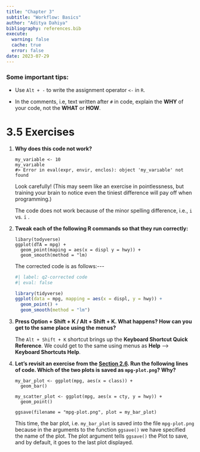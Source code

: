 ```yaml
---
title: "Chapter 3"
subtitle: "Workflow: Basics"
author: "Aditya Dahiya"
bibliography: references.bib
execute: 
  warning: false
  cache: true
  error: false
date: 2023-07-29
---
```


### Some important t**ips:**

-   Use `Alt + -` to write the assignment operator `<-` in `R`.

-   In the comments, i.e, text written after `#` in code, explain the **WHY** of your code, not the **WHAT** or **HOW**.

# **3.5 Exercises**

1.  **Why does this code not work?**

    ```         
    my_variable <- 10 
    my_varıable 
    #> Error in eval(expr, envir, enclos): object 'my_varıable' not found
    ```

    Look carefully! (This may seem like an exercise in pointlessness, but training your brain to notice even the tiniest difference will pay off when programming.)

    The code does not work because of the minor spelling difference, i.e., `i` vs. `ī` .

2.  **Tweak each of the following R commands so that they run correctly:**

    ```         
    libary(todyverse)  
    ggplot(dTA = mpg) +    
      geom_point(maping = aes(x = displ y = hwy)) +   
      geom_smooth(method = "lm)
    ```

    The corrected code is as follows:\-\--

    ```r
    #| label: q2-corrected code
    #| eval: false

    library(tidyverse)  
    ggplot(data = mpg, mapping = aes(x = displ, y = hwy)) +    
      geom_point() +   
      geom_smooth(method = "lm")

    ```

3.  **Press Option + Shift + K / Alt + Shift + K. What happens? How can you get to the same place using the menus?**

    The `Alt + Shift + K` shortcut brings up the **Keyboard Shortcut Quick Reference**. We could get to the same using menus as **Help** --\> **Keyboard Shortcuts Help**.

4.  **Let's revisit an exercise from the [Section 2.6](https://r4ds.hadley.nz/data-visualize.html#sec-ggsave). Run the following lines of code. Which of the two plots is saved as `mpg-plot.png`? Why?**

    ```         
    my_bar_plot <- ggplot(mpg, aes(x = class)) +   
      geom_bar() 

    my_scatter_plot <- ggplot(mpg, aes(x = cty, y = hwy)) +
      geom_point() 

    ggsave(filename = "mpg-plot.png", plot = my_bar_plot)
    ```

    This time, the bar plot, i.e. `my_bar_plot` is saved into the file `mpg-plot.png` because in the arguments to the function `ggsave()` we have specified the name of the plot. The plot argument tells `ggsave()` the Plot to save, and by default, it goes to the last plot displayed.
